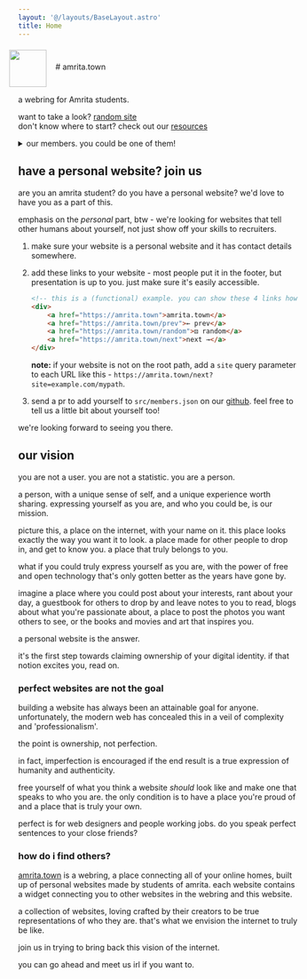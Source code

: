 ```yaml
---
layout: '@/layouts/BaseLayout.astro'
title: Home
---
```



<div style="display: flex; flex-direction: row; gap: 1rem; align-items: center;">
    <img src={favicon.src} style="height: 4.2rem; image-rendering: pixelated; margin-left: -1rem; margin-top: 0.4rem" />
    # amrita.town
</div>

a webring for Amrita students.

want to take a look? [random site](/random)  
don't know where to start? check out our [resources](/resources)

<details style="margin-top: 0.5rem">
 <summary>our members. you could be one of them!</summary>
 <MemberList />
</details>

## have a personal website? join us

are you an amrita student? do you have a personal website? we'd love to have you as a part of this.

emphasis on the _personal_ part, btw - we're looking for websites that tell other humans about yourself, not just show off your skills to recruiters.

1. make sure your website is a personal website and it has contact details somewhere.
2. add these links to your website - most people put it in the footer, but presentation is up to you. just make sure it's easily accessible.

    ```html
    <!-- this is a (functional) example. you can show these 4 links however you want -->
    <div>
        <a href="https://amrita.town">amrita.town</a>
        <a href="https://amrita.town/prev">← prev</a>
        <a href="https://amrita.town/random">⚄ random</a>
        <a href="https://amrita.town/next">next →</a>
    </div>
    ```


    **note:** if your website is not on the root path, add a `site` query parameter to each URL like this - `https://amrita.town/next?site=example.com/mypath`.
      
3. send a pr to add yourself to `src/members.json` on our [github](https://github.com/amritadottown/website). feel free to tell us a little bit about yourself too!

we're looking forward to seeing you there.

## our vision

you are not a user. you are not a statistic. you are a person.

a person, with a unique sense of self, and a unique experience worth sharing. expressing yourself as you are, and who you could be, is our mission.

picture this, a place on the internet, with your name on it. this place looks exactly the way you want it to look. a place made for other people to drop in, and get to know you. a place that truly belongs to you.

what if you could truly express yourself as you are, with the power of free and open technology that's only gotten better as the years have gone by.

imagine a place where you could post about your interests, rant about your day, a guestbook for others to drop by and leave notes to you to read, blogs about what you're passionate about, a place to post the photos you want others to see, or the books and movies and art that inspires you.

a personal website is the answer.

it's the first step towards claiming ownership of your digital identity. if that notion excites you, read on.

### perfect websites are not the goal

building a website has always been an attainable goal for anyone. unfortunately, the modern web has concealed this in a veil of complexity and 'professionalism'.

the point is ownership, not perfection.

in fact, imperfection is encouraged if the end result is a true expression of humanity and authenticity.

free yourself of what you think a website _should_ look like and make one that speaks to who you are. the only condition is to have a place you're proud of and a place that is truly your own.

perfect is for web designers and people working jobs. do you speak perfect sentences to your close friends?

### how do i find others?

[amrita.town](amrita.town) is a webring, a place connecting all of your online homes, built up of personal websites made by students of amrita. each website contains a widget connecting you to other websites in the webring and this website.

a collection of websites, loving crafted by their creators to be true representations of who they are. that's what we envision the internet to truly be like.

join us in trying to bring back this vision of the internet.

you can go ahead and meet us irl if you want to.
